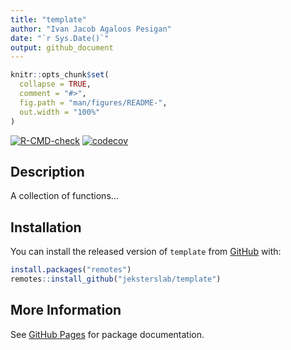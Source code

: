 ```yaml
---
title: "template"
author: "Ivan Jacob Agaloos Pesigan"
date: "`r Sys.Date()`"
output: github_document
---
```


<!-- README.md is generated from README.Rmd. Please edit that file -->

```r
knitr::opts_chunk$set(
  collapse = TRUE,
  comment = "#>",
  fig.path = "man/figures/README-",
  out.width = "100%"
)
```

<!-- badges: start -->
[![R-CMD-check](https://github.com/jeksterslab/template/workflows/R-CMD-check/badge.svg)](https://github.com/jeksterslab/template/actions)
[![codecov](https://codecov.io/gh/jeksterslab/template/branch/main/graph/badge.svg)](https://codecov.io/gh/jeksterslab/template)
<!-- badges: end -->

## Description

A collection of functions...

## Installation

You can install the released version of
`template`
from
[GitHub](https://github.com/jeksterslab/template) with:

```r
install.packages("remotes")
remotes::install_github("jeksterslab/template")
```

## More Information

See
[GitHub Pages](https://jeksterslab.github.io/template/index.html)
for package documentation.
